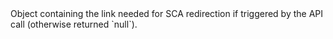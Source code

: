 
<ResponseField name="PendingUserAction" type="object">
Object containing the link needed for SCA redirection if triggered by the API call (otherwise returned `null`). 
<Expandable title="properties">
<RedirectURL2Response />  
</Expandable>
</ResponseField>
